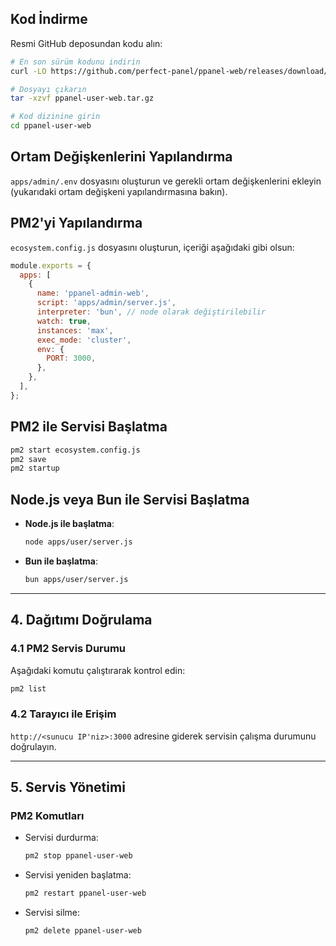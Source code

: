 ## Kod İndirme

Resmi GitHub deposundan kodu alın:

```bash
# En son sürüm kodunu indirin
curl -LO https://github.com/perfect-panel/ppanel-web/releases/download/v1.0.0/ppanel-admin-web.tar.gz

# Dosyayı çıkarın
tar -xzvf ppanel-user-web.tar.gz

# Kod dizinine girin
cd ppanel-user-web
```

## Ortam Değişkenlerini Yapılandırma

`apps/admin/.env` dosyasını oluşturun ve gerekli ortam değişkenlerini ekleyin (yukarıdaki ortam değişkeni yapılandırmasına bakın).

## PM2'yi Yapılandırma

`ecosystem.config.js` dosyasını oluşturun, içeriği aşağıdaki gibi olsun:

```javascript
module.exports = {
  apps: [
    {
      name: 'ppanel-admin-web',
      script: 'apps/admin/server.js',
      interpreter: 'bun', // node olarak değiştirilebilir
      watch: true,
      instances: 'max',
      exec_mode: 'cluster',
      env: {
        PORT: 3000,
      },
    },
  ],
};
```

## PM2 ile Servisi Başlatma

```bash
pm2 start ecosystem.config.js
pm2 save
pm2 startup
```

## Node.js veya Bun ile Servisi Başlatma

- **Node.js ile başlatma**:

  ```bash
  node apps/user/server.js
  ```

- **Bun ile başlatma**:

  ```bash
  bun apps/user/server.js
  ```

---

## **4. Dağıtımı Doğrulama**

### **4.1 PM2 Servis Durumu**

Aşağıdaki komutu çalıştırarak kontrol edin:

```bash
pm2 list
```

### **4.2 Tarayıcı ile Erişim**

`http://<sunucu IP'niz>:3000` adresine giderek servisin çalışma durumunu doğrulayın.

---

## **5. Servis Yönetimi**

### **PM2 Komutları**

- Servisi durdurma:

  ```bash
  pm2 stop ppanel-user-web
  ```

- Servisi yeniden başlatma:

  ```bash
  pm2 restart ppanel-user-web
  ```

- Servisi silme:

  ```bash
  pm2 delete ppanel-user-web
  ```


<Giscus />
